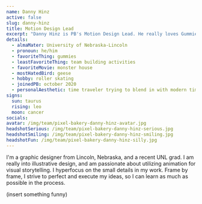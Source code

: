 ```yaml
---
name: Danny Hinz
active: false
slug: danny-hinz
title: Motion Design Lead
excerpt: "Danny Hinz is PB's Motion Design Lead. He really loves Gummies, and hates geese and team building activities. He has since moved on to Swanson Russell."
details:
  - almaMater: University of Nebraska-Lincoln
  - pronoun: he/him
  - favoriteThing: gummies
  - leastFavoriteThing: team building activities
  - favoriteMovie: monster house
  - mostHatedBird: geese
  - hobby: roller skating
  - joinedPB: october 2020
  - personalAesthetic: time traveler trying to blend in with modern times
signs:
  sun: taurus
  rising: leo
  moon: cancer
socials:
avatar: /img/team/pixel-bakery-danny-hinz-avatar.jpg
headshotSerious: /img/team/pixel-bakery-danny-hinz-serious.jpg
headshotSmiling: /img/team/pixel-bakery-danny-hinz-smiling.jpg
headshotFun: /img/team/pixel-bakery-danny-hinz-silly.jpg
---
```


I'm a graphic designer from Lincoln, Nebraska, and a recent UNL grad. I am really into illustrative design, and am passionate about utilizing animation for visual storytelling. I hyperfocus on the small details in my work. Frame by frame, I strive to perfect and execute my ideas, so I can learn as much as possible in the process.

(insert something funny)
